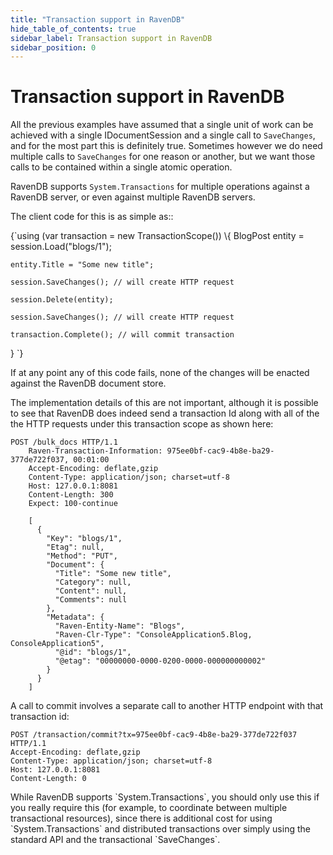 ```yaml
---
title: "Transaction support in RavenDB"
hide_table_of_contents: true
sidebar_label: Transaction support in RavenDB
sidebar_position: 0
---
```



# Transaction support in RavenDB

All the previous examples have assumed that a single unit of work can be achieved with a single IDocumentSession and a single call to `SaveChanges`, and for the most part this is definitely true. Sometimes however we do need multiple calls to `SaveChanges` for one reason or another, but we want those calls to be contained within a single atomic operation.

RavenDB supports `System.Transactions` for multiple operations against a RavenDB server, or even against multiple RavenDB servers.

The client code for this is as simple as::

<TabItem value="transaction_support_1" label="transaction_support_1">
<CodeBlock language="csharp">
{`using (var transaction = new TransactionScope())
\{
	BlogPost entity = session.Load<BlogPost>("blogs/1");

	entity.Title = "Some new title";

	session.SaveChanges(); // will create HTTP request

	session.Delete(entity);

	session.SaveChanges(); // will create HTTP request

	transaction.Complete(); // will commit transaction
\}
`}
</CodeBlock>
</TabItem>
	
If at any point any of this code fails, none of the changes will be enacted against the RavenDB document store.

The implementation details of this are not important, although it is possible to see that RavenDB does indeed send a transaction Id along with all of the the HTTP requests under this transaction scope as shown here:

    
```
POST /bulk_docs HTTP/1.1
    Raven-Transaction-Information: 975ee0bf-cac9-4b8e-ba29-377de722f037, 00:01:00
    Accept-Encoding: deflate,gzip
    Content-Type: application/json; charset=utf-8
    Host: 127.0.0.1:8081
    Content-Length: 300
    Expect: 100-continue

    [
      {
        "Key": "blogs/1",
        "Etag": null,
        "Method": "PUT",
        "Document": {
          "Title": "Some new title",
          "Category": null,
          "Content": null,
          "Comments": null
        },
        "Metadata": {
          "Raven-Entity-Name": "Blogs",
          "Raven-Clr-Type": "ConsoleApplication5.Blog, ConsoleApplication5",
          "@id": "blogs/1",
          "@etag": "00000000-0000-0200-0000-000000000002"
        }
      }
    ]
```


A call to commit involves a separate call to another HTTP endpoint with that transaction id:

	POST /transaction/commit?tx=975ee0bf-cac9-4b8e-ba29-377de722f037 HTTP/1.1
	Accept-Encoding: deflate,gzip
	Content-Type: application/json; charset=utf-8
	Host: 127.0.0.1:8081
	Content-Length: 0

<Admonition type="note" title="Note">
While RavenDB supports `System.Transactions`, you should only use this if you really require this (for example, to coordinate between multiple transactional resources), since there is additional cost for using `System.Transactions` and distributed transactions over simply using the standard API and the transactional `SaveChanges`.
</Admonition>
